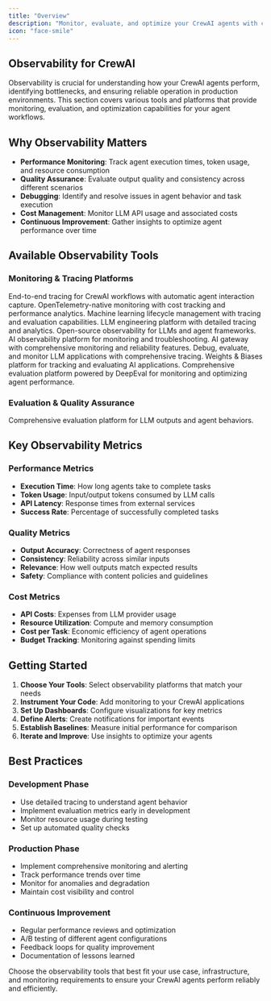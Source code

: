 ```yaml
---
title: "Overview"
description: "Monitor, evaluate, and optimize your CrewAI agents with comprehensive observability tools"
icon: "face-smile"
---
```


## Observability for CrewAI

Observability is crucial for understanding how your CrewAI agents perform, identifying bottlenecks, and ensuring reliable operation in production environments. This section covers various tools and platforms that provide monitoring, evaluation, and optimization capabilities for your agent workflows.

## Why Observability Matters

- **Performance Monitoring**: Track agent execution times, token usage, and resource consumption
- **Quality Assurance**: Evaluate output quality and consistency across different scenarios
- **Debugging**: Identify and resolve issues in agent behavior and task execution
- **Cost Management**: Monitor LLM API usage and associated costs
- **Continuous Improvement**: Gather insights to optimize agent performance over time

## Available Observability Tools

### Monitoring & Tracing Platforms

<CardGroup cols={2}>

  <Card title="LangDB" icon="database" href="/en/observability/langdb">
    End-to-end tracing for CrewAI workflows with automatic agent interaction capture.
  </Card>

  <Card title="OpenLIT" icon="magnifying-glass-chart" href="/en/observability/openlit">
    OpenTelemetry-native monitoring with cost tracking and performance analytics.
  </Card>

  <Card title="MLflow" icon="bars-staggered" href="/en/observability/mlflow">
    Machine learning lifecycle management with tracing and evaluation capabilities.
  </Card>

  <Card title="Langfuse" icon="link" href="/en/observability/langfuse">
    LLM engineering platform with detailed tracing and analytics.
  </Card>

  <Card title="Langtrace" icon="chart-line" href="/en/observability/langtrace">
    Open-source observability for LLMs and agent frameworks.
  </Card>

  <Card title="Arize Phoenix" icon="meteor" href="/en/observability/arize-phoenix">
    AI observability platform for monitoring and troubleshooting.
  </Card>

  <Card title="Portkey" icon="key" href="/en/observability/portkey">
    AI gateway with comprehensive monitoring and reliability features.
  </Card>

  <Card title="Opik" icon="meteor" href="/en/observability/opik">
    Debug, evaluate, and monitor LLM applications with comprehensive tracing.
  </Card>

  <Card title="Weave" icon="network-wired" href="/en/observability/weave">
    Weights & Biases platform for tracking and evaluating AI applications.
  </Card>

  <Card title="Confident AI" icon="shield-check" href="/en/observability/confident-ai">
    Comprehensive evaluation platform powered by DeepEval for monitoring and optimizing agent performance.
  </Card>
</CardGroup>

### Evaluation & Quality Assurance

<CardGroup cols={2}>
  <Card title="Patronus AI" icon="shield-check" href="/en/observability/patronus-evaluation">
    Comprehensive evaluation platform for LLM outputs and agent behaviors.
  </Card>
</CardGroup>

## Key Observability Metrics

### Performance Metrics
- **Execution Time**: How long agents take to complete tasks
- **Token Usage**: Input/output tokens consumed by LLM calls
- **API Latency**: Response times from external services
- **Success Rate**: Percentage of successfully completed tasks

### Quality Metrics
- **Output Accuracy**: Correctness of agent responses
- **Consistency**: Reliability across similar inputs
- **Relevance**: How well outputs match expected results
- **Safety**: Compliance with content policies and guidelines

### Cost Metrics
- **API Costs**: Expenses from LLM provider usage
- **Resource Utilization**: Compute and memory consumption
- **Cost per Task**: Economic efficiency of agent operations
- **Budget Tracking**: Monitoring against spending limits

## Getting Started

1. **Choose Your Tools**: Select observability platforms that match your needs
2. **Instrument Your Code**: Add monitoring to your CrewAI applications
3. **Set Up Dashboards**: Configure visualizations for key metrics
4. **Define Alerts**: Create notifications for important events
5. **Establish Baselines**: Measure initial performance for comparison
6. **Iterate and Improve**: Use insights to optimize your agents

## Best Practices

### Development Phase
- Use detailed tracing to understand agent behavior
- Implement evaluation metrics early in development
- Monitor resource usage during testing
- Set up automated quality checks

### Production Phase
- Implement comprehensive monitoring and alerting
- Track performance trends over time
- Monitor for anomalies and degradation
- Maintain cost visibility and control

### Continuous Improvement
- Regular performance reviews and optimization
- A/B testing of different agent configurations
- Feedback loops for quality improvement
- Documentation of lessons learned

Choose the observability tools that best fit your use case, infrastructure, and monitoring requirements to ensure your CrewAI agents perform reliably and efficiently.
